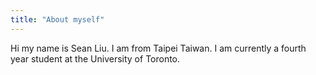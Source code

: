 ```yaml
---
title: "About myself"
---
```


Hi my name is Sean Liu. I am from Taipei Taiwan. I am currently a fourth year student at the University of Toronto. 


